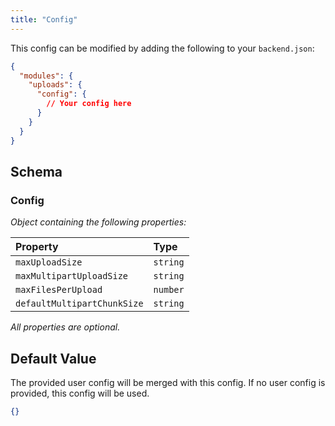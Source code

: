 ```yaml
---
title: "Config"
---
```


This config can be modified by adding the following to your `backend.json`:

```json
{
  "modules": {
    "uploads": {
      "config": {
        // Your config here
      }
    }
  }
}
```

## Schema



### Config

_Object containing the following properties:_

| Property                    | Type     |
| :-------------------------- | :------- |
| `maxUploadSize`             | `string` |
| `maxMultipartUploadSize`    | `string` |
| `maxFilesPerUpload`         | `number` |
| `defaultMultipartChunkSize` | `string` |

_All properties are optional._


## Default Value

The provided user config will be merged with this config. If no user config is
  provided, this config will be used.

```json
{}
```

